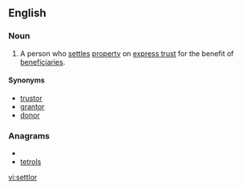 ==English==

===Noun===
{{wikipedia}}
{{en-noun}}

# {{legal}} A person who [[settle]]s [[property]] on [[express trust]] for the benefit of [[beneficiary|beneficiaries]].

====Synonyms====
* [[trustor]]
* [[grantor]]
* [[donor]]

===Anagrams===
* {{alphagram|elorstt}}
* [[tetrols#English|tetrols]]

[[vi:settlor]]